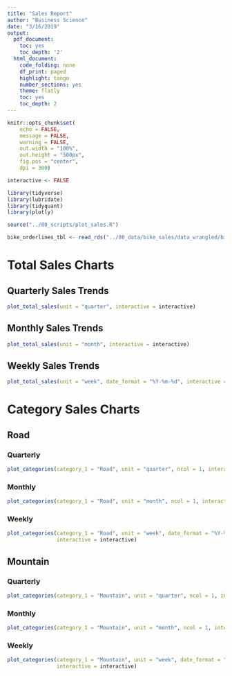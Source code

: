 ```yaml
---
title: "Sales Report"
author: "Business Science"
date: "3/16/2019"
output:
  pdf_document:
    toc: yes
    toc_depth: '2'
  html_document:
    code_folding: none
    df_print: paged
    highlight: tango
    number_sections: yes
    theme: flatly
    toc: yes
    toc_depth: 2
---
```


```r
knitr::opts_chunk$set(
    echo = FALSE,
    message = FALSE,
    warning = FALSE,
    out.width = "100%",
    out.height = "500px",
    fig.pos = "center",
    dpi = 300)
```

```r
interactive <- FALSE
```


```r
library(tidyverse)
library(lubridate)
library(tidyquant)
library(plotly)
```

```r
source("../00_scripts/plot_sales.R")
```

```r
bike_orderlines_tbl <- read_rds("../00_data/bike_sales/data_wrangled/bike_orderlines.rds")
```

# Total Sales Charts {.tabset .tabset-fade .tabset-pills}

## Quarterly Sales Trends

```r
plot_total_sales(unit = "quarter", interactive = interactive)
```


## Monthly Sales Trends

```r
plot_total_sales(unit = "month", interactive = interactive)
```

## Weekly Sales Trends

```r
plot_total_sales(unit = "week", date_format = "%Y-%m-%d", interactive = interactive)
```

# Category Sales Charts {.tabset .tabset-fade .tabset-pills}

## Road {.tabset .tabset-fade}

### Quarterly

```r
plot_categories(category_1 = "Road", unit = "quarter", ncol = 1, interactive = interactive)
```


### Monthly

```r
plot_categories(category_1 = "Road", unit = "month", ncol = 1, interactive = interactive)
```

### Weekly

```r
plot_categories(category_1 = "Road", unit = "week", date_format = "%Y-%m-%d", ncol = 1, 
                interactive = interactive)
```

## Mountain {.tabset .tabset-fade}

### Quarterly

```r
plot_categories(category_1 = "Mountain", unit = "quarter", ncol = 1, interactive = interactive)
```


### Monthly

```r
plot_categories(category_1 = "Mountain", unit = "month", ncol = 1, interactive = interactive)
```

### Weekly

```r
plot_categories(category_1 = "Mountain", unit = "week", date_format = "%Y-%m-%d", ncol = 1, 
                interactive = interactive)
```



